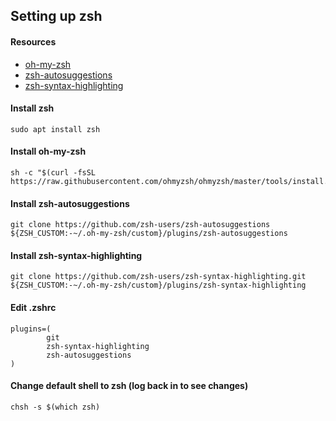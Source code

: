 ## Setting up zsh

#### Resources

- [oh-my-zsh](https://ohmyz.sh/)
- [zsh-autosuggestions](https://github.com/zsh-users/zsh-autosuggestions/blob/master/INSTALL.md)
- [zsh-syntax-highlighting](https://github.com/zsh-users/zsh-autosuggestions/blob/master/INSTALL.md)

#### Install zsh

```
sudo apt install zsh
```

#### Install oh-my-zsh

```
sh -c "$(curl -fsSL https://raw.githubusercontent.com/ohmyzsh/ohmyzsh/master/tools/install.sh)"
```

#### Install zsh-autosuggestions

```
git clone https://github.com/zsh-users/zsh-autosuggestions ${ZSH_CUSTOM:-~/.oh-my-zsh/custom}/plugins/zsh-autosuggestions
```

#### Install zsh-syntax-highlighting

```
git clone https://github.com/zsh-users/zsh-syntax-highlighting.git ${ZSH_CUSTOM:-~/.oh-my-zsh/custom}/plugins/zsh-syntax-highlighting
```

#### Edit .zshrc

```
plugins=(
        git
        zsh-syntax-highlighting
        zsh-autosuggestions
)
```

#### Change default shell to zsh (log back in to see changes)

```
chsh -s $(which zsh)
```
